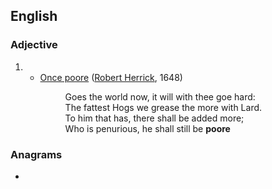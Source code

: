==English==

===Adjective===
{{head|en|adjective}}

# {{obsolete spelling of|poor|lang=en}}
#* [[q:Once poore, still penurious|Once poore]] ([[w:Robert Herrick|Robert Herrick]], 1648)
#*: Goes the world now, it will with thee goe hard:
#*: The fattest Hogs we grease the more with Lard.
#*: To him that has, there shall be added more;
#*: Who is penurious, he shall still be '''poore'''

===Anagrams===
* {{l|en|pooer}}
